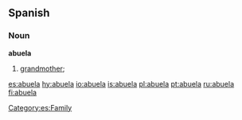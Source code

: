 ==Spanish==

===Noun===
'''abuela'''  {{f}}

# [[grandmother]]; {{feminine of|abuelo}}

[[Category:es:Family]]

[[es:abuela]]
[[hy:abuela]]
[[io:abuela]]
[[is:abuela]]
[[pl:abuela]]
[[pt:abuela]]
[[ru:abuela]]
[[fi:abuela]]
